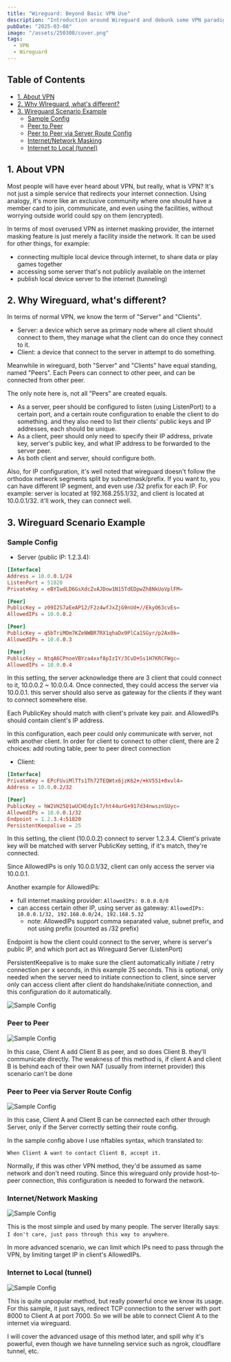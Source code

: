 ```yaml
---
title: "Wireguard: Beyond Basic VPN Use"
description: "Introduction around Wireguard and debunk some VPN paradigm"
pubDate: "2025-03-08"
image: "/assets/250308/cover.png"
tags:
  - VPN
  - Wireguard
---
```


## Table of Contents

- [1. About VPN](#1-about-vpn)
- [2. Why WIreguard, what's different?](#2-why-wireguard-whats-different)
- [3. Wireguard Scenario Example](#3-wireguard-scenario-example)
  - [Sample Config](#sample-config)
  - [Peer to Peer](#Peer-to-Peer)
  - [Peer to Peer via Server Route Config](#Peer-to-Peer-via-Server-Route-Config)
  - [Internet/Network Masking](#InternetNetwork-Masking)
  - [Internet to Local (tunnel)](#Internet-to-Local-tunnel)

## 1. About VPN

Most people will have ever heard about VPN, but really, what is VPN?
It's not just a simple service that redirects your internet connection.
Using analogy, it's more like an exclusive community where one should have a member card
to join, communicate, and even using the facilities, without worrying outside world could spy on them (encrypted).

In terms of most overused VPN as internet masking provider, the internet masking feature
is just merely a facility inside the network. It can be used for other things, for example:

- connecting multiple local device through internet, to share data or play games together
- accessing some server that's not publicly available on the internet
- publish local device server to the internet (tunneling)

## 2. Why Wireguard, what's different?

In terms of normal VPN, we know the term of "Server" and "Clients".

- Server: a device which serve as primary node where all client should connect to them,
  they manage what the client can do once they connect to it.
- Client: a device that connect to the server in attempt to do something.

Meanwhile in wireguard, both "Server" and "Clients" have equal standing, named "Peers".
Each Peers can connect to other peer, and can be connected from other peer.

The only note here is, not all "Peers" are created equals.

- As a server, peer should be configured to listen (using ListenPort) to a certain port,
  and a certain route configuration to enable the client to do something. and they also need
  to list their clients' public keys and IP addresses, each should be unique.
- As a client, peer should only need to specify their IP address, private key, server's public key,
  and what IP address to be forwarded to the server peer.
- As both client and server, should configure both.

Also, for IP configuration, it's well noted that wireguard doesn't follow the orthodox network
segments split by subnetmask/prefix. If you want to, you can have different IP segment, and even use /32 prefix for each IP.
For example: server is located at 192.168.255.1/32, and client is located at 10.0.0.1/32. it'll work, they can connect well.

## 3. Wireguard Scenario Example

### Sample Config

- Server (public IP: 1.2.3.4):

```conf
[Interface]
Address = 10.0.0.1/24
ListenPort = 51820
PrivateKey = eBYIwdLD6GsXdcZvAJDow1N15TdEDpwZh8NkUoVplFM=

[Peer]
PublicKey = z09I2S7aEeAP12/F2z4wfJxZjG9nUd+//EkyO63cvEs=
AllowedIPs = 10.0.0.2

[Peer]
PublicKey = q5bTriMOm7KZeNWBR7RX1qhaDx9PlCa1SGyr/p2Ax0k=
AllowedIPs = 10.0.0.3

[Peer]
PublicKey = NtqA6CPnoeVBYza4xxf8pIzIY/3CvD+Ss1H7KRCFWgc=
AllowedIPs = 10.0.0.4
```

In this setting, the server acknowledge there are 3 client that could connect to it, 10.0.0.2 ~ 10.0.0.4.
Once connected, they could access the server via 10.0.0.1. this server should also serve as gateway for
the clients if they want to connect somewhere else.

Each PublicKey should match with client's private key pair. and AllowedIPs should contain client's IP address.

In this configuration, each peer could only communicate with server, not with another client.
In order for client to connect to other client, there are 2 choices: add routing table, peer to peer direct connection

- Client:

```conf
[Interface]
PrivateKey = EPcFUviMlTTs1Th72TEQWtx6jzK62+/+kV551+0xvl4=
Address = 10.0.0.2/32

[Peer]
PublicKey = hW2VH25Q1wUCHEdyIc7/ht44urG+917d34nwsznSUyc=
AllowedIPs = 10.0.0.1/32
Endpoint = 1.2.3.4:51820
PersistentKeepalive = 25
```

In this setting, the client (10.0.0.2) connect to server 1.2.3.4.
Client's private key will be matched with server PublicKey setting, if it's match, they're connected.

Since AllowedIPs is only 10.0.0.1/32, client can only access the server via 10.0.0.1.

Another example for AllowedIPs:

- full internet masking provider: `AllowedIPs: 0.0.0.0/0`
- can access certain other IP, using server as gateway: `AllowedIPs: 10.0.0.1/32, 192.168.0.0/24, 192.168.5.32`
  - note: AllowedIPs support comma separated value, subnet prefix, and not using prefix (counted as /32 prefix)

Endpoint is how the client could connect to the server, where is server's public IP,
and which port act as Wireguard Server (ListenPort)

PersistentKeepalive is to make sure the client automatically initiate / retry connection per x seconds,
in this example 25 seconds.
This is optional, only needed when the server need to initiate connection to client,
since server only can access client after client do handshake/initiate connection,
and this configuration do it automatically.

![Sample Config](/assets/250308/wg-usecase-1.png)

### Peer to Peer

![Sample Config](/assets/250308/wg-peer-to-to-local.svg)

In this case, Client A add Client B as peer, and so does Client B. they'll communicate directly.
The weakness of this method is, if client A and client B is behind each of their own NAT (usually from internet provider)
this scenario can't be done

### Peer to Peer via Server Route Config

![Sample Config](/assets/250308/wg-peer-to-peer-to-local.svg)

In this case, Client A and Client B can be connected each other through Server,
only if the Server correctly setting their route config.

In the sample config above I use nftables syntax, which translated to:

```
When Client A want to contact Client B, accept it.
```

Normally, if this was other VPN method, they'd be assumed as same network and don't need routing.
Since this wireguard only provide host-to-peer connection, this configuration is needed to forward the network.

### Internet/Network Masking

![Sample Config](/assets/250308/wg-internet-to-local.svg)

This is the most simple and used by many people.
The server literally says: `I don't care, just pass through this way to anywhere`.

In more advanced scenario, we can limit which IPs need to pass through the VPN,
by limiting target IP in client's AllowedIPs.

### Internet to Local (tunnel)

![Sample Config](/assets/250308/wg-internet-to-local.svg)

This is quite unpopular method, but really powerful once we know its usage.
For this sample, it just says, redirect TCP connection to the server with port 8000 to Client A at port 7000.
So we will be able to connect Client A to the internet via wireguard.

I will cover the advanced usage of this method later, and spill why it's powerful,
even though we have tunneling service such as ngrok, cloudflare tunnel, etc.
